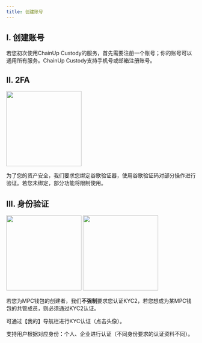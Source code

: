 ```yaml
---
title: 创建账号
---
```


## I. 创建账号

若您初次使用ChainUp Custody的服务，首先需要注册一个账号；你的账号可以通用所有服务。ChainUp Custody支持手机号或邮箱注册账号。

## II. 2FA

<div className="w-full flex items-center justify-center">
    <img src="/images/quickstart/login-ga_cn.png" width="200"/>
</div>

为了您的资产安全，我们要求您绑定谷歌验证器，使用谷歌验证码对部分操作进行验证。若您未绑定，部分功能将限制使用。


## III. 身份验证


<div className="w-full flex items-center justify-center">
    <CardGroup cols={2}>
        <img src="/images/quickstart/login-auth1_cn.jpg" width="200"/>
        <img src="/images/quickstart/login-auth2_cn.jpg" width="200"/>
    </CardGroup>
</div>

若您为MPC钱包的创建者，我们**不强制**要求您认证KYC2，若您想成为某MPC钱包的共管成员，则必须通过KYC2认证。

可通过【我的】导航栏进行KYC认证（点击头像）。

支持用户根据对应身份：个人、企业进行认证（不同身份要求的认证资料不同）。